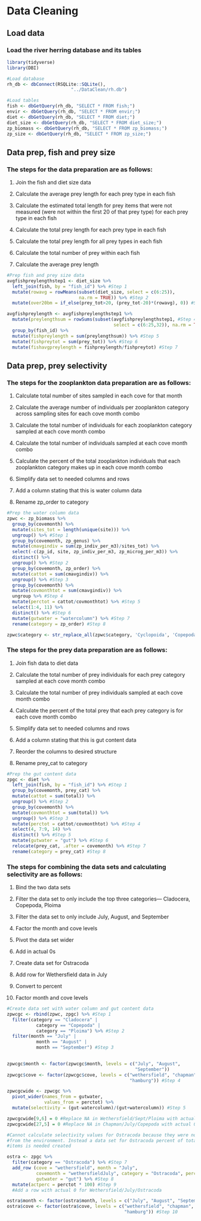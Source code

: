 # Data Cleaning

## Load data

### Load the river herring database and its tables

```r
library(tidyverse)
library(DBI)

#Load database
rh_db <- dbConnect(RSQLite::SQLite(),
                        "../DataClean/rh.db")

#Load tables
fish <- dbGetQuery(rh_db, "SELECT * FROM fish;")
envir <- dbGetQuery(rh_db, "SELECT * FROM envir;")
diet <- dbGetQuery(rh_db, "SELECT * FROM diet;")
diet_size <- dbGetQuery(rh_db, "SELECT * FROM diet_size;")
zp_biomass <- dbGetQuery(rh_db, "SELECT * FROM zp_biomass;")
zp_size <- dbGetQuery(rh_db, "SELECT * FROM zp_size;")
```

## Data prep, fish and prey size

### The steps for the data preparation are as follows:
  
1. Join the fish and diet size data
  
2. Calculate the average prey length for each prey type in each fish
  
3. Calculate the estimated total length for prey items that were not measured (were not within the first 20 of that prey type) for each prey type in each fish 
 
4. Calculate the total prey length for each prey type in each fish
 
5. Calculate the total prey length for all prey types in each fish
 
6. Calculate the total number of prey within each fish
 
7. Calculate the average prey length

```r
#Prep fish and prey size data
avgfishpreylengthstep1 <- diet_size %>%
  left_join(fish, by = "fish_id") %>% #Step 1
  mutate(rowavg = rowMeans(subset(diet_size, select = c(6:25)), 
                           na.rm = TRUE)) %>% #Step 2 
  mutate(over20bm = if_else(prey_tot>20, (prey_tot-20)*(rowavg), 0)) #Step 3

avgfishpreylength <- avgfishpreylengthstep1 %>%
  mutate(preylengthsum = rowSums(subset(avgfishpreylengthstep1, #Step 4
                                        select = c(6:25,32)), na.rm = TRUE)) %>% 
  group_by(fish_id) %>% 
  mutate(fishpreylength = sum(preylengthsum)) %>% #Step 5
  mutate(fishpreytot = sum(prey_tot)) %>% #Step 6
  mutate(fishavgpreylength = fishpreylength/fishpreytot) #Step 7

```

## Data prep, prey selectivity

### The steps for the zooplankton data preparation are as follows:

1. Calculate total number of sites sampled in each cove for that month
  
2. Calculate the average number of individuals per zooplankton category across sampling sites for each cove month combo
  
3. Calculate the total number of individuals for each zooplankton category sampled at each cove month combo
  
4. Calculate the total number of individuals sampled at each cove month combo
  
5. Calculate the percent of the total zooplankton individuals that each zooplankton category makes up in each cove month combo
  
6. Simplify data set to needed columns and rows
  
7. Add a column stating that this is water column data
  
8. Rename zp_order to category

```r
#Prep the water column data
zpwc <- zp_biomass %>%
  group_by(covemonth) %>%
  mutate(sites_tot = length(unique(site))) %>%
  ungroup() %>% #Step 1
  group_by(covemonth, zp_genus) %>%
  mutate(cmavgindiv = sum(zp_indiv_per_m3)/sites_tot) %>% 
  select(-c(zp_id, site, zp_indiv_per_m3, zp_microg_per_m3)) %>%
  distinct() %>%
  ungroup() %>% #Step 2
  group_by(covemonth, zp_order) %>%
  mutate(cattot = sum(cmavgindiv)) %>%
  ungroup() %>% #Step 3
  group_by(covemonth) %>%
  mutate(covmonthtot = sum(cmavgindiv)) %>%
  ungroup %>% #Step 4
  mutate(perctot = cattot/covmonthtot) %>% #Step 5
  select(1:4, 11) %>%
  distinct() %>% #Step 6
  mutate(gutwater = "watercolumn") %>% #Step 7
  rename(category = zp_order) #Step 8

zpwc$category <- str_replace_all(zpwc$category, 'Cyclopoida', 'Copepoda')
```

### The steps for the prey data preparation are as follows:
  
1. Join fish data to diet data
  
2. Calculate the total number of prey individuals for each prey category sampled at each cove month combo
  
3. Calculate the total number of prey individuals sampled at each cove month combo
  
4. Calculate the percent of the total prey that each prey category is for each cove month combo
  
5. Simplify data set to needed columns and rows
  
6. Add a column stating that this is gut content data
  
7. Reorder the columns to desired structure
  
8. Rename prey_cat to category

```r
#Prep the gut content data
zpgc <- diet %>%
  left_join(fish, by = "fish_id") %>% #Step 1
  group_by(covemonth, prey_cat) %>%
  mutate(cattot = sum(total)) %>%
  ungroup() %>% #Step 2
  group_by(covemonth) %>%
  mutate(covmonthtot = sum(total)) %>%
  ungroup() %>% #Step 3
  mutate(perctot = cattot/covmonthtot) %>% #Step 4
  select(4, 7:9, 14) %>%
  distinct() %>% #Step 5
  mutate(gutwater = "gut") %>% #Step 6
  relocate(prey_cat, .after = covemonth) %>% #Step 7
  rename(category = prey_cat) #Step 8

```

### The steps for combining the data sets and calculating selectivity are as follows:

1. Bind the two data sets
  
2. Filter the data set to only include the top three categories--- Cladocera, Copepoda, Ploima

3. Filter the data set to only include July, August, and September
  
4. Factor the month and cove levels

5. Pivot the data set wider

6. Add in actual 0s

7. Create data set for Ostracoda

8. Add row for Wethersfield data in July

9. Convert to percent

10. Factor month and cove levels

```r
#Create data set with water column and gut content data
zpwcgc <- rbind(zpwc, zpgc) %>% #Step 1
  filter(category == "Cladocera" | 
           category == "Copepoda" | 
           category == "Ploima") %>% #Step 2
  filter(month == "July" |
           month == "August" |
           month == "September") #Step 3
  

zpwcgc$month <- factor(zpwcgc$month, levels = c("July", "August", 
                                                "September"))
zpwcgc$cove <- factor(zpwcgc$cove, levels = c("wethersfield", "chapman", 
                                              "hamburg")) #Step 4

zpwcgcwide <- zpwcgc %>%
  pivot_wider(names_from = gutwater,
              values_from = perctot) %>%
  mutate(selectivity = (gut-watercolumn)/(gut+watercolumn)) #Step 5

zpwcgcwide[9,6] = 0 #Replace NA in Wethersfield/Sept/Ploima with actual 0
zpwcgcwide[27,5] = 0 #Replace NA in Chapman/July/Copepoda with actual 0 #Step 6

#Cannot calculate selectivity values for Ostracoda because they were not sampled
#from the environment. Instead a data set for Ostracoda percent of total prey
#items is needed created

ostra <- zpgc %>%
  filter(category == "Ostracoda") %>% #Step 7
  add_row (cove = "wethersfield", month = "July", 
           covemonth = "wethersfieldJuly", category = "Ostracoda", perctot = 0, 
           gutwater = "gut") %>% #Step 8
  mutate(actperc = perctot * 100) #Step 9
  #Add a row with actual 0 for Wethersfield/July/Ostracoda

ostra$month <- factor(ostra$month, levels = c("July", "August", "September"))
ostra$cove <- factor(ostra$cove, levels = c("wethersfield", "chapman", 
                                            "hamburg")) #Step 10

```